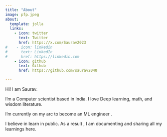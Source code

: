 ```yaml
---
title: "About"
image: pfp.jpeg
about:
  template: jolla
  links:
    - icon: twitter
      text: Twitter
      href: https://x.com/Saurav2023
#    - icon: linkedin
#      text: LinkedIn
#      href: https://linkedin.com
    - icon: github
      text: Github
      href: https://github.com/saurav2040

---
```


Hi! I am Saurav.

I'm a Computer scientist based in India. I love Deep learning, math, and wisdom literature.

I'm currently on my arc to become an ML engineer .

I believe in learn in public. As a result , I am documenting and sharing all my learnings here.
